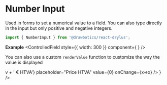 


# Number Input
Used in forms to set a numerical value to a field. You can also type directly in the input but only positive and negative integers.
```jsx
import { NumberInput } from '@drawbotics/react-drylus';
```

__Example__
<Playground component={NumberInput}>
  <ControlledField style={{ width: 300 }} component={
    <NumberInput placeholder="Number of things" value="" />
  } />
</Playground>


You can also use a custom `renderValue` function to customize the way the value is displayed

<Playground>
  <ControlledField style={{ width: 300 }} component={
    <NumberInput
      renderValue={(v) => v + ' € HTVA'}
      placeholder="Price HTVA"
      value={0}
      onChange={x=>x} />
  } />
</Playground>
